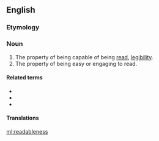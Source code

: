 ==English==

===Etymology===
{{suffix|en|readable|ness}}

===Noun===
{{en-noun|-}}

# The property of being capable of being [[read]], [[legibility]].
# The property of being easy or engaging to read.

====Related terms====
* {{l|en|readable}}
* {{l|en|unreadable}}
* {{l|en|readability}}

====Translations====
{{trans-see|readability}}

[[ml:readableness]]